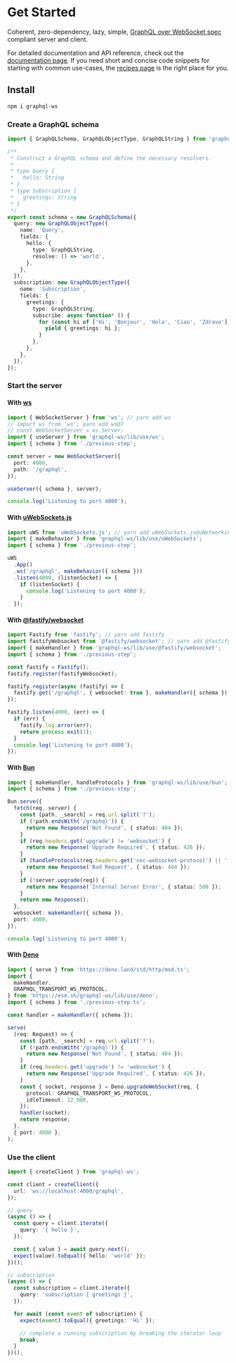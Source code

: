 
# Get Started

Coherent, zero-dependency, lazy, simple, [GraphQL over WebSocket spec](https://github.com/enisdenjo/graphql-sse/blob/master/PROTOCOL.md) compliant server and client.

For detailed documentation and API reference, check out the [documentation page](/docs). If you need short and concise code snippets for starting with common use-cases, the [recipes page](/recipes) is the right place for you.

## Install

```sh npm2yarn
npm i graphql-ws
```

### Create a GraphQL schema

```ts
import { GraphQLSchema, GraphQLObjectType, GraphQLString } from 'graphql';

/**
 * Construct a GraphQL schema and define the necessary resolvers.
 *
 * type Query {
 *   hello: String
 * }
 * type Subscription {
 *   greetings: String
 * }
 */
export const schema = new GraphQLSchema({
  query: new GraphQLObjectType({
    name: 'Query',
    fields: {
      hello: {
        type: GraphQLString,
        resolve: () => 'world',
      },
    },
  }),
  subscription: new GraphQLObjectType({
    name: 'Subscription',
    fields: {
      greetings: {
        type: GraphQLString,
        subscribe: async function* () {
          for (const hi of ['Hi', 'Bonjour', 'Hola', 'Ciao', 'Zdravo']) {
            yield { greetings: hi };
          }
        },
      },
    },
  }),
});
```

### Start the server

#### With [ws](https://github.com/websockets/ws)

```ts
import { WebSocketServer } from 'ws'; // yarn add ws
// import ws from 'ws'; yarn add ws@7
// const WebSocketServer = ws.Server;
import { useServer } from 'graphql-ws/lib/use/ws';
import { schema } from './previous-step';

const server = new WebSocketServer({
  port: 4000,
  path: '/graphql',
});

useServer({ schema }, server);

console.log('Listening to port 4000');
```

#### With [uWebSockets.js](https://github.com/uNetworking/uWebSockets.js)

```ts
import uWS from 'uWebSockets.js'; // yarn add uWebSockets.js@uNetworking/uWebSockets.js#<tag>
import { makeBehavior } from 'graphql-ws/lib/use/uWebSockets';
import { schema } from './previous-step';

uWS
  .App()
  .ws('/graphql', makeBehavior({ schema }))
  .listen(4000, (listenSocket) => {
    if (listenSocket) {
      console.log('Listening to port 4000');
    }
  });
```

#### With [@fastify/websocket](https://github.com/fastify/fastify-websocket)

```ts
import Fastify from 'fastify'; // yarn add fastify
import fastifyWebsocket from '@fastify/websocket'; // yarn add @fastify/websocket
import { makeHandler } from 'graphql-ws/lib/use/@fastify/websocket';
import { schema } from './previous-step';

const fastify = Fastify();
fastify.register(fastifyWebsocket);

fastify.register(async (fastify) => {
  fastify.get('/graphql', { websocket: true }, makeHandler({ schema }));
});

fastify.listen(4000, (err) => {
  if (err) {
    fastify.log.error(err);
    return process.exit(1);
  }
  console.log('Listening to port 4000');
});
```

#### With [Bun](https://bun.sh)

```ts
import { makeHandler, handleProtocols } from 'graphql-ws/lib/use/bun';
import { schema } from './previous-step';

Bun.serve({
  fetch(req, server) {
    const [path, _search] = req.url.split('?');
    if (!path.endsWith('/graphql')) {
      return new Response('Not Found', { status: 404 });
    }
    if (req.headers.get('upgrade') != 'websocket') {
      return new Response('Upgrade Required', { status: 426 });
    }
    if (handleProtocols(req.headers.get('sec-websocket-protocol') || '')) {
      return new Response('Bad Request', { status: 404 });
    }
    if (!server.upgrade(req)) {
      return new Response('Internal Server Error', { status: 500 });
    }
    return new Response();
  },
  websocket: makeHandler({ schema }),
  port: 4000,
});

console.log('Listening to port 4000');
```

#### With [Deno](https://deno.com/runtime)

```ts
import { serve } from 'https://deno.land/std/http/mod.ts';
import {
  makeHandler,
  GRAPHQL_TRANSPORT_WS_PROTOCOL,
} from 'https://esm.sh/graphql-ws/lib/use/deno';
import { schema } from './previous-step.ts';

const handler = makeHandler({ schema });

serve(
  (req: Request) => {
    const [path, _search] = req.url.split('?');
    if (!path.endsWith('/graphql')) {
      return new Response('Not Found', { status: 404 });
    }
    if (req.headers.get('upgrade') != 'websocket') {
      return new Response('Upgrade Required', { status: 426 });
    }
    const { socket, response } = Deno.upgradeWebSocket(req, {
      protocol: GRAPHQL_TRANSPORT_WS_PROTOCOL,
      idleTimeout: 12_000,
    });
    handler(socket);
    return response;
  },
  { port: 4000 },
);
```

### Use the client

```ts
import { createClient } from 'graphql-ws';

const client = createClient({
  url: 'ws://localhost:4000/graphql',
});

// query
(async () => {
  const query = client.iterate({
    query: '{ hello }',
  });

  const { value } = await query.next();
  expect(value).toEqual({ hello: 'world' });
})();

// subscription
(async () => {
  const subscription = client.iterate({
    query: 'subscription { greetings }',
  });

  for await (const event of subscription) {
    expect(event).toEqual({ greetings: 'Hi' });

    // complete a running subscription by breaking the iterator loop
    break;
  }
})();
```
